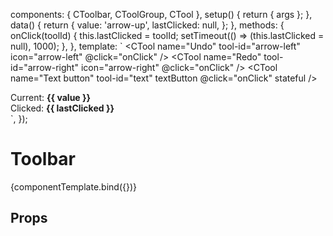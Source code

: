 
<Meta title="Components/High level/Toolbar" component={CToolbar} />

<!--- Component template -->

  components: { CToolbar, CToolGroup, CTool },
  setup() {
    return { args };
  },
  data() {
    return {
      value: 'arrow-up',
      lastClicked: null,
    };
  },
  methods: {
    onClick(toolId) {
      this.lastClicked = toolId;
      setTimeout(() => (this.lastClicked = null), 1000);
    },
  },
  template: `<CToolbar v-bind="args" v-model="value">
  <CToolGroup>
    <CTool name="Grid" tool-id="grid" icon="grid" stateful />
    <CTool name="List" tool-id="list" icon="list" stateful />
  </CToolGroup>
  <CToolGroup divider-left>
    <CTool name="Undo" tool-id="arrow-left" icon="arrow-left" @click="onClick" />
    <CTool name="Redo" tool-id="arrow-right" icon="arrow-right" @click="onClick" />
  </CToolGroup>
  <CToolGroup divider-left divider-right>
    <CTool name="Disabled icon" tool-id="image" icon="image" disabled />
    <CTool name="Not hoverable" tool-id="play" icon="play" :hoverable="false" />
    <CTool name="Text button" tool-id="text" textButton @click="onClick" stateful />
  </CToolGroup>
  <div class="text-sm ml-12">
    <div>Current: <b>{{ value }}</b></div>
    <div>Clicked: <b>{{ lastClicked }}</b></div>
  </div>
</CToolbar>`,
});

<!--- Component documentation -->

# Toolbar

<Canvas withSource="open">
  <Story name="Overview" args={{}}>
    {componentTemplate.bind({})}
  </Story>
</Canvas>

## Props

<ArgsTable story="Overview" />
